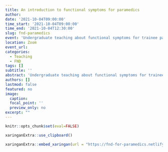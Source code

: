 ```yaml
---
title: An introduction to functional symptoms for paramedics
author:
date: '2021-10-04T09:00:00'
time_start: '2021-10-04T09:00:00'
time_end: '2021-10-04T12:30:00'
slug: fnd-paramedics
event: 'Undergraduate teaching about functional symptoms for trainee paramedics at Edgehill University'
location: Zoom
event_url: 
categories:
  - Teaching
  - FND
tags: []
subtitle: ''
abstract: 'Undergraduate teaching about functional symptoms for trainee paramedics at Edgehill University'
authors: []
lastmod: false
featured: no
image:
  caption:
  focal_point: ''
  preview_only: no
excerpt: ""
---
```


```r
knitr::opts_chunk$set(eval=FALSE)

xaringanExtra::use_clipboard()
```

```r
xaringanExtra::embed_xaringan(url = "https://fnd-for-paramedics.netlify.app")
```

